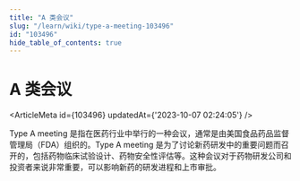 ```yaml
---
title: "A 类会议"
slug: "/learn/wiki/type-a-meeting-103496"
id: "103496"
hide_table_of_contents: true
---
```



# A 类会议

<ArticleMeta id={103496} updatedAt={'2023-10-07 02:24:05'} />
<div className='border-solid border-b border-t-0 my-4 border-[var(--ifm-color-gray-300)]' />

Type A meeting 是指在医药行业中举行的一种会议，通常是由美国食品药品监督管理局（FDA）组织的。Type A meeting 是为了讨论新药研发中的重要问题而召开的，包括药物临床试验设计、药物安全性评估等。这种会议对于药物研发公司和投资者来说非常重要，可以影响新药的研发进程和上市审批。
